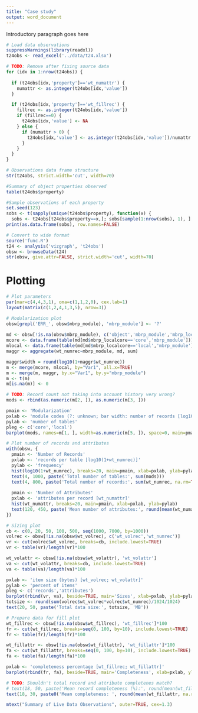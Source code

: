 ```yaml
---
title: "Case study"
output: word_document
---
```

Introductory paragraph goes here
```r
# Load data observations
suppressWarnings(library(readxl))
t24obs <- read_excel('../data/t24.xlsx')

# TODO: Remove after fixing source data
for (idx in 1:nrow(t24obs)) {
  
  if (t24obs[idx,'property']=='wt_numattr') {
    numattr <- as.integer(t24obs[idx,'value'])
  }

  if (t24obs[idx,'property']=='wt_fillrec') {
    fillrec <- as.integer(t24obs[idx,'value'])
    if (fillrec==0) {
      t24obs[idx,'value'] <- NA
    } else {
      if (numattr > 0) {
        t24obs[idx,'value'] <- as.integer(t24obs[idx,'value'])/numattr
      }
    }
  }
}

# Observations data frame structure
str(t24obs, strict.width='cut', width=70)

#Summary of object properties observed
table(t24obs$property)

#Sample observations of each property
set.seed(123)
sobs <- t(sapply(unique(t24obs$property), function(x) {
  sobs <- t24obs[t24obs$property==x,]; sobs[sample(1:nrow(sobs), 1), ] }))
print(as.data.frame(sobs), row.names=FALSE)

# Convert to wide format
source('func.R')
t24 <- analysis('vizgraph', 't24obs')
obsw <- browseData(t24)
str(obsw, give.attr=FALSE, strict.width='cut', width=70)
```

# Plotting 
```r
# Plot parameters
par(mar=c(4,4,3,1), oma=c(1,1,2,0), cex.lab=1)
layout(matrix(c(1,2,4,1,3,5), nrow=3))

# Modularization plot
obsw[grepl('ERR_', obsw$mbrp_module), 'mbrp_module'] <- '?'
 
md <- obsw[!is.na(obsw$mbrp_module), c('object','mbrp_module','mbrp_localcore','wt_numrec')]
mcore <- data.frame(table(md[md$mbrp_localcore=='core','mbrp_module']))
mlocal <- data.frame(table(md[md$mbrp_localcore=='local','mbrp_module']))
maggr <- aggregate(wt_numrec~mbrp_module, md, sum)

maggr$width = round(log10(1+maggr$wt_numrec))
m <- merge(mcore, mlocal, by="Var1", all.x=TRUE)
m <- merge(m, maggr, by.x="Var1", by.y="mbrp_module")
m <- t(m)
m[is.na(m)] <- 0

# TODO: Record count not taking into account history very wrong?
mods <- rbind(as.numeric(m[2, ]), as.numeric(m[3, ]))

pmain <- 'Modularization'
pxlab <- 'module codes (?: unknown; bar width: number of records [log10(1+sum(wt_numrec))]'
pylab <- 'number of tables'
pleg <- c('core','local')
barplot(mods, names=m[1, ], width=as.numeric(m[5, ]), space=0, main=pmain, cex.names=0.8, xlab=pxlab, ylab=pylab, legend=pleg)

# Plot number of records and attributes
with(obsw, {
  pmain <- 'Number of Records'
  pxlab <- 'records per table [log10(1+wt_numrec)]'
  pylab <- 'frequency'
  hist(log10(1+wt_numrec), breaks=20, main=pmain, xlab=pxlab, ylab=pylab)
  text(4, 1000, paste('Total number of tables:', sum(mods)))
  text(4, 800, paste('Total number of records:', sum(wt_numrec, na.rm=TRUE)))
  
  pmain <- 'Number of Attributes'
  pxlab <- 'attributes per record [wt_numattr]'
  hist(wt_numattr, breaks=20, main=pmain, xlab=pxlab, ylab=pylab)
  text(120, 450, paste('Mean number of attributes:', round(mean(wt_numattr, na.rm=TRUE))))
})

# Sizing plot
cb <- c(0, 20, 50, 100, 500, seq(1000, 7000, by=1000))
volrec <- obsw[!is.na(obsw$wt_volrec), c('wt_volrec','wt_numrec')]
vr <- cut(volrec$wt_volrec, breaks=cb, include.lowest=TRUE)
vr <- table(vr)/length(vr)*100

wt_volattr <- obsw[!is.na(obsw$wt_volattr), 'wt_volattr']
va <- cut(wt_volattr, breaks=cb, include.lowest=TRUE)
va <- table(va)/length(va)*100

pxlab <- 'item size (bytes) [wt_volrec; wt_volattr]'
pylab <- 'percent of items'
pleg <- c('records','attributes')
barplot(rbind(vr, va), beside=TRUE, main='Sizes', xlab=pxlab, ylab=pylab, legend=pleg)
totsize <- round(sum(volrec$wt_volrec*volrec$wt_numrec)/1024/1024)
text(20, 50, paste('Total data size:', totsize, 'MB'))

# Prepare data for fill plot
wt_fillrec <- obsw[!is.na(obsw$wt_fillrec), 'wt_fillrec']*100
fr <- cut(wt_fillrec, breaks=seq(0, 100, by=10), include.lowest=TRUE)
fr <- table(fr)/length(fr)*100

wt_fillattr <- obsw[!is.na(obsw$wt_fillattr), 'wt_fillattr']*100
fa <- cut(wt_fillattr, breaks=seq(0, 100, by=10), include.lowest=TRUE)
fa <- table(fa)/length(fa)*100

pxlab <- 'completeness percentage [wt_fillrec; wt_fillattr]'
barplot(rbind(fr, fa), beside=TRUE, main='Completeness', xlab=pxlab, ylab=pylab, legend=pleg)

# TODO: Shouldn't total record and attribute completenes match?
# text(18, 50, paste('Mean record completeness (%):', round(mean(wt_fillrec, na.rm=TRUE))))
text(18, 30, paste0('Mean completeness: ', round(mean(wt_fillattr, na.rm=TRUE)), '%'))

mtext("Summary of Live Data Observations", outer=TRUE, cex=1.3)
```

